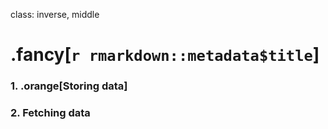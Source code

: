
class: inverse, middle

# .fancy[`r rmarkdown::metadata$title`]

### 1. .orange[Storing data]
### 2. Fetching data
